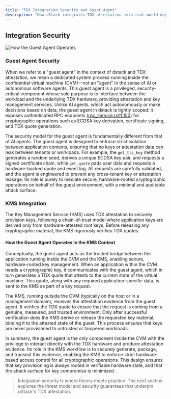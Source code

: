 ```yaml
---
title: "TDX Integration Security and Guest Agent"
description: "How dStack integrates TDX attestation into real-world deployments, focusing on the guest agent and KMS workflows."
---
```


## Integration Security

<img src="/docs/images/how-guest-operates.png" alt="How the Guest Agent Operates" className="my-6 rounded-lg border border-gray-200 shadow-sm" />


### Guest Agent Security

When we refer to a "guest agent" in the context of dstack and TDX attestation, we mean a dedicated system process running inside the confidential virtual machine (CVM)—not an "agent" in the sense of AI or autonomous software agents. This guest agent is a privileged, security-critical component whose sole purpose is to interface between the workload and the underlying TDX hardware, providing attestation and key management services. Unlike AI agents, which act autonomously or make decisions based on data, the guest agent in dstack is tightly scoped: it exposes authenticated RPC endpoints ([rpc_service.rs#L150](https://github.com/Dstack-TEE/dstack/blob/45ebd05a25ad4ffacce3b8f003e4f5a8b609b2e2/guest-agent/src/rpc_service.rs#L150)) for cryptographic operations such as ECDSA key derivation, certificate signing, and TDX quote generation.

The security model for the guest agent is fundamentally different from that of AI agents. The guest agent is designed to enforce strict isolation between application contexts, ensuring that no keys or attestation data can leak between tenants or workloads. For example, the `get_tls_key` method generates a random seed, derives a unique ECDSA key pair, and requests a signed certificate chain, while `get_quote` pads user data and requests a hardware-backed quote and event log. All requests are carefully validated, and the agent is engineered to prevent any cross-tenant key or attestation leakage. Its role is purely to mediate secure, hardware-rooted cryptographic operations on behalf of the guest environment, with a minimal and auditable attack surface.

### KMS Integration

The Key Management Service (KMS) uses TDX attestation to securely provision keys, following a chain-of-trust model where application keys are derived only from hardware-attested root keys. Before releasing any cryptographic material, the KMS rigorously verifies TDX quotes.

#### How the Guest Agent Operates in the KMS Context

Conceptually, the guest agent acts as the trusted bridge between the application running inside the CVM and the KMS, enabling secure, hardware-rooted key management. When an application within the CVM needs a cryptographic key, it communicates with the guest agent, which in turn generates a TDX quote that attests to the current state of the virtual machine. This quote, along with any required application-specific data, is sent to the KMS as part of a key request.

The KMS, running outside the CVM (typically on the host or in a management domain), receives the attestation evidence from the guest agent. It verifies the TDX quote to ensure that the request is coming from a genuine, measured, and trusted environment. Only after successful verification does the KMS derive or release the requested key material, binding it to the attested state of the guest. This process ensures that keys are never provisioned to untrusted or tampered workloads.

In summary, the guest agent is the only component inside the CVM with the privilege to interact directly with the TDX hardware and produce attestation evidence. Its role in the KMS workflow is to securely generate, package, and transmit this evidence, enabling the KMS to enforce strict hardware-based access control for all cryptographic operations. This design ensures that key provisioning is always rooted in verifiable hardware state, and that the attack surface for key compromise is minimized.

> Integration security is where theory meets practice. The next section explores the threat model and security guarantees that underpin dStack's TDX attestation.

